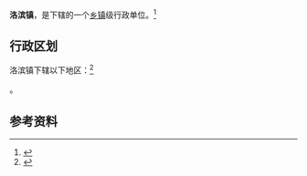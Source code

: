 {{中国乡级行政区|61/05/26/112/000}}

'''洛滨镇'''，是{{PRC admin/fullname|61/05/26/112/000|3}}下辖的一个[[乡镇|乡镇]]级行政单位。<ref>{{PRC admin/ref sgc|{{PRC admin/parent|61/05/26/112/000}}}}</ref>

== 行政区划 ==

洛滨镇下辖以下地区：<ref>{{PRC admin/ref sgc|61/05/26/112/000}}</ref>

{{PRC admin/children|61/05/26/112/000}}。

== 参考资料 ==

{{reflist}}

{{行政区划小作品}}
{{PRC admin/navcat|61/05/26/112/000}}